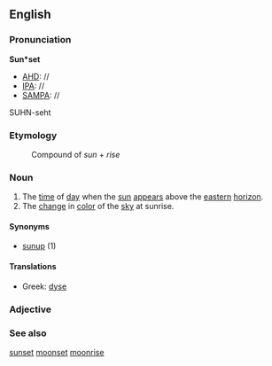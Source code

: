 ==English==
===Pronunciation===
'''Sun*set'''
*[[AHD]]: //
*[[IPA]]: //
*[[SAMPA]]: //
SUHN-seht
===Etymology===
:Compound of ''sun'' + ''rise''

===Noun===
#The [[time]] of [[day]] when the [[sun]] [[appear]]s above the [[eastern]] [[horizon]].
#The [[change]] in [[color]] of the [[sky]] at sunrise.

====Synonyms====
*[[sunup]] (1)

====Translations====

*Greek: [[dyse]]

===Adjective===

===See also===
[[sunset]] [[moonset]] [[moonrise]]
